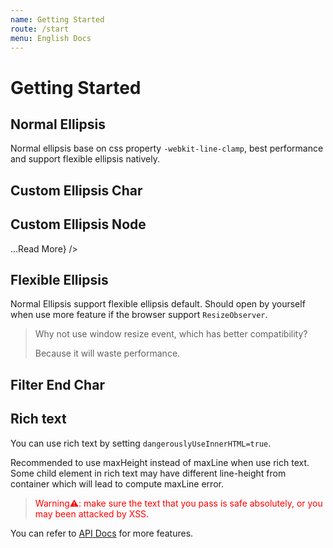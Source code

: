 ```yaml
---
name: Getting Started
route: /start
menu: English Docs
---
```



# Getting Started

## Normal Ellipsis

<Playground>
  <Ellipsis
    text="A high performance and customized ellipsis component for react. Support to custom ellipsis char, ellipsis html, end char filter, reflow callback, ...etc."
    maxLine="1"
  />
</Playground>

Normal ellipsis base on css property `-webkit-line-clamp`, best performance and support flexible ellipsis natively.

## Custom Ellipsis Char

<Playground>
  <Ellipsis
    text="A high performance and customized ellipsis component for react. Support to custom ellipsis char, ellipsis html, end char filter, reflow callback, ...etc."
    maxLine="1"
    ellipsisChar=" ...Read More"
  />
</Playground>

## Custom Ellipsis Node

<Playground>
  <Ellipsis
    text="A high performance and customized ellipsis component for react. Support to custom ellipsis char, ellipsis html, end char filter, reflow callback, ...etc."
    maxLine="1"
    ellipsisNode={<a href="/start#custom-ellipsis-node">...Read More</a>}
  />
</Playground>

## Flexible Ellipsis

Normal Ellipsis support flexible ellipsis default. Should open by yourself when use more feature if the browser support `ResizeObserver`.

> Why not use window resize event, which has better compatibility?
>
> Because it will waste performance.

<Playground>
  <Ellipsis
    text="A high performance and customized ellipsis component for react. Support to custom ellipsis char, ellipsis html, end char filter, reflow callback, ...etc."
    maxLine="1"
    ellipsisChar=" ...Read More"
    reflowOnResize={true}
  />
</Playground>

## Filter End Char

<Playground>
  <Ellipsis
    text="A high performance and customized ellipsis component for react. Support to custom ellipsis char, ellipsis html, end char filter, reflow callback, ...etc."
    maxLine="1"
    ellipsisChar=" ...Read More"
    endExcludes={[' ', ',', '.']}
    reflowOnResize={true}
  />
</Playground>

## Rich text

You can use rich text by setting `dangerouslyUseInnerHTML=true`.

Recommended to use maxHeight instead of maxLine when use rich text.
Some child element in rich text may have different line-height from container
which will lead to compute maxLine error.

> <p style="color: red;">Warning⚠️: make sure the text that you pass is safe absolutely, or you may been attacked by XSS.</p>

<Playground>
  <Ellipsis
    text="A <b>high performance</b> and <b>customized</b> ellipsis component for react. Support to custom ellipsis char, ellipsis html, end char filter, reflow callback, ...etc."
    maxHeight="30"
    dangerouslyUseInnerHTML={true}
    reflowOnResize={true}
  />
</Playground>

You can refer to [API Docs](/api) for more features.
